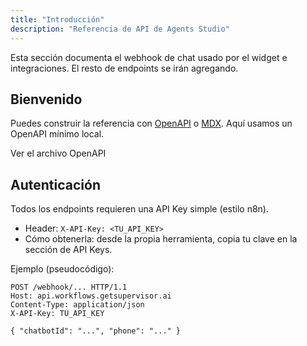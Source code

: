 ```yaml
---
title: "Introducción"
description: "Referencia de API de Agents Studio"
---
```


<Note>
  Esta sección documenta el webhook de chat usado por el widget e integraciones.
  El resto de endpoints se irán agregando.
</Note>

## Bienvenido

Puedes construir la referencia con [OpenAPI](https://mintlify.com/docs/api-playground/openapi/setup) o [MDX](https://mintlify.com/docs/api-playground/mdx/configuration). Aquí usamos un OpenAPI mínimo local.

<Card title="Agents Studio API" icon="bot" href="/api-reference/openapi.json">
  Ver el archivo OpenAPI
</Card>

## Autenticación

Todos los endpoints requieren una API Key simple (estilo n8n).

- Header: `X-API-Key: <TU_API_KEY>`
- Cómo obtenerla: desde la propia herramienta, copia tu clave en la sección de API Keys.

Ejemplo (pseudocódigo):

```http
POST /webhook/... HTTP/1.1
Host: api.workflows.getsupervisor.ai
Content-Type: application/json
X-API-Key: TU_API_KEY

{ "chatbotId": "...", "phone": "..." }
```
